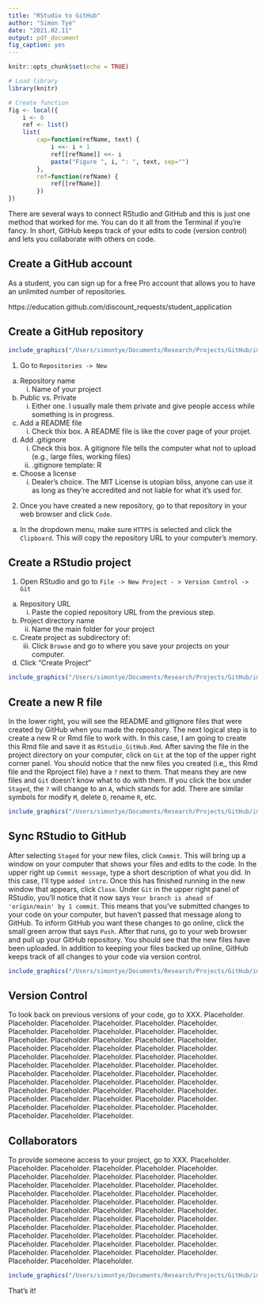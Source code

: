 ```yaml
---
title: "RStudio to GitHub"
author: "Simon Tye"
date: "2021.02.11"
output: pdf_document
fig_caption: yes
---
```


```r
knitr::opts_chunk$set(echo = TRUE)

# Load library
library(knitr)

# Create function
fig <- local({
    i <- 0
    ref <- list()
    list(
        cap=function(refName, text) {
            i <<- i + 1
            ref[[refName]] <<- i
            paste("Figure ", i, ": ", text, sep="")
        },
        ref=function(refName) {
            ref[[refName]]
        })
})
```

There are several ways to connect RStudio and GitHub and this is just one method that worked for me. You can do it all from the Terminal if you’re fancy. In short, GitHub keeps track of your edits to code (version control) and lets you collaborate with others on code.

## Create a GitHub account

As a student, you can sign up for a free Pro account that allows you to have an unlimited number of repositories.

https://education.github.com/discount_requests/student_application

## Create a GitHub repository

```r
include_graphics("/Users/simontye/Documents/Research/Projects/GitHub/image_new_repository.png")
```

1. Go to `Repositories -> New`
  a. Repository name
      i. Name of your project
  b. Public vs. Private
      i. Either one. I usually male them private and give people access while something is in progress.
  c. Add a README file
      i. Check thix box. A README file is like the cover page of your projet.
  d. Add .gitignore
      i. Check this box. A gitignore file tells the computer what not to upload (e.g., large files, working files)
      ii. .gitignore template: R
  e. Choose a license
      i. Dealer’s choice. The MIT License is utopian bliss, anyone can use it as long as they’re accredited and not liable for what it’s used for.
2. Once you have created a new repository, go to that repository in your web browser and click `Code`.
  a. In the dropdown menu, make sure `HTTPS` is selected and click the `Clipboard`. This will copy the repository URL to your computer’s memory.

## Create a RStudio project

1. Open RStudio and go to `File -> New Project - > Version Control -> Git`
  a. Repository URL
      i. Paste the copied repository URL from the previous step.
  b. Project directory name
      ii. Name the main folder for your project 
  c. Create project as subdirectory of:
      iii. Click `Browse` and go to where you save your projects on your computer.
  d. Click “Create Project”

```r
include_graphics("/Users/simontye/Documents/Research/Projects/GitHub/image_new_project.png")
```

## Create a new R file
In the lower right, you will see the README and gitignore files that were created by GitHub when you made the repository. The next logical step is to create a new R or Rmd file to work with. In this case, I am going to create this Rmd file and save it as `RStudio_GitHub.Rmd`. After saving the file in the project directory on your computer, click on `Git` at the top of the upper right corner panel. You should notice that the new files you created (i.e,, this Rmd file and the Rproject file) have a `?` next to them. That means they are new files and `Git` doesn't know what to do with them. If you click the box under `Staged`, the `?` will change to an `A`, which stands for add. There are similar symbols for modify `M`, delete `D`, rename `R`, etc.

```r
include_graphics("/Users/simontye/Documents/Research/Projects/GitHub/image_new_file.png")
```

## Sync RStudio to GitHub
After selecting `Staged` for your new files, click `Commit`. This will bring up a window on your computer that shows your files and edits to the code. In the upper right up `Commit message`, type a short description of what you did. In this case, I'll type `added intro`. Once this has finished running in the new window that appears, click `Close`. Under `Git` in the upper right panel of RStudio, you'll notice that it now says `Your branch is ahead of 'origin/main' by 1 commit`. This means that you've submitted changes to your code on your computer, but haven't passed that message along to GitHub. To inform GitHub you want these changes to go online, click the small green arrow that says `Push`. After that runs, go to your web browser and pull up your GitHub repository. You should see that the new files have been uploaded. In addition to keeping your files backed up online, GitHub keeps track of all changes to your code via version control.

```r
include_graphics("/Users/simontye/Documents/Research/Projects/GitHub/image_commit.png")
```

## Version Control

To look back on previous versions of your code, go to XXX. Placeholder. Placeholder. Placeholder. Placeholder. Placeholder. Placeholder. Placeholder. Placeholder. Placeholder. Placeholder. Placeholder. Placeholder. Placeholder. Placeholder. Placeholder. Placeholder. Placeholder. Placeholder. Placeholder. Placeholder. Placeholder. Placeholder. Placeholder. Placeholder. Placeholder. Placeholder. Placeholder. Placeholder. Placeholder. Placeholder. Placeholder. Placeholder. Placeholder. Placeholder. Placeholder. Placeholder. Placeholder. Placeholder. Placeholder. Placeholder. Placeholder. Placeholder. Placeholder. Placeholder. Placeholder. Placeholder. Placeholder. Placeholder. Placeholder. Placeholder. Placeholder. Placeholder. Placeholder. Placeholder. Placeholder. Placeholder. Placeholder. Placeholder. Placeholder.

## Collaborators

To provide someone access to your project, go to XXX. Placeholder. Placeholder. Placeholder. Placeholder. Placeholder. Placeholder. Placeholder. Placeholder. Placeholder. Placeholder. Placeholder. Placeholder. Placeholder. Placeholder. Placeholder. Placeholder. Placeholder. Placeholder. Placeholder. Placeholder. Placeholder. Placeholder. Placeholder. Placeholder. Placeholder. Placeholder. Placeholder. Placeholder. Placeholder. Placeholder. Placeholder. Placeholder. Placeholder. Placeholder. Placeholder. Placeholder. Placeholder. Placeholder. Placeholder. Placeholder. Placeholder. Placeholder. Placeholder. Placeholder. Placeholder. Placeholder. Placeholder. Placeholder. Placeholder. Placeholder. Placeholder. Placeholder. Placeholder. Placeholder. Placeholder. Placeholder. Placeholder. Placeholder. Placeholder.

```r
include_graphics("/Users/simontye/Documents/Research/Projects/GitHub/image_collaborators.png")
```

That's it!

